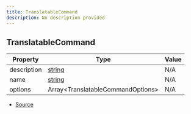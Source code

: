 ```yaml
---
title: TranslatableCommand
description: No description provided
---
```


## TranslatableCommand

| Property | Type | Value |
| ----------- | ----------- | ----------- |
| description | [string](https://developer.mozilla.org/en-US/docs/Web/JavaScript/Reference/Global_Objects/String) | N/A |
| name | [string](https://developer.mozilla.org/en-US/docs/Web/JavaScript/Reference/Global_Objects/String) | N/A |
| options | Array\<TranslatableCommandOptions> | N/A |


- [Source](https://github.com/underctrl-io/commandkit/blob/f8cc07d11d2ae5ed7f529adff1649936223e27b2/packages/commandkit/src/app/i18n/Translation.ts#L1)